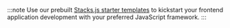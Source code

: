 :::note
Use our prebuilt [Stacks.js starter templates](https://github.com/hirosystems/stacks.js-starters) to kickstart your frontend application development with your preferred JavaScript framework.
:::
